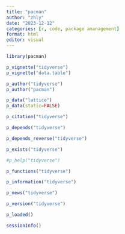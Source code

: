 ---
title: "pacman"
author: "zhly"
date: "2023-12-12"
categories: [r, code, package amanagement]
format: html
editor: visual
---

```{r setup, include=FALSE}
library(pacman)
```

```{r}
p_vignette("tidyverse")
p_vignette("data.table")
```

```{r}
p_author("tidyverse")
p_author("pacman")
```

```{r}
p_data("lattice")
p_data(static=FALSE)
```

```{r}
p_citation("tidyverse")
```

```{r}
p_depends("tidyverse")
```

```{r}
p_depends_reverse("tidyverse")
```

```{r}
p_exists("tidyverse")
```

```{r}
#p_help("tidyverse")
```

```{r}
p_functions("tidyverse")
```

```{r}
p_information("tidyverse")
```

```{r}
p_news("tidyverse")
```

```{r}
p_version("tidyverse")
```

```{r}
p_loaded()
```

```{r}
sessionInfo()
```
